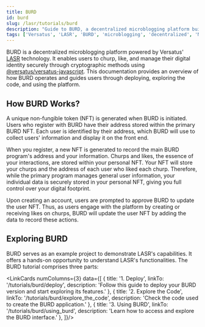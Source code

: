```yaml
---
title: BURD
id: burd
slug: /lasr/tutorials/burd
description: "Guide to BURD, a decentralized microblogging platform built on Versatus LASR technology, including deployment, code exploration, and usage."
tags: ['Versatus', 'LASR', 'BURD', 'microblogging', 'decentralized', 'NFT', 'blockchain', 'tutorial']
---
```



BURD is a decentralized microblogging platform powered by Versatus' [LASR](https://versatus.io/blog/introducing-versatus-lasr-the-worlds-first-stateless-rolllup) technology. It enables users to churp, like, and manage their digital identity securely through cryptographic methods using [@versatus/versatus-javascript](https://github.com/versatus/versatus-javascript). This documentation provides an overview of how BURD operates and guides users through deploying, exploring the code, and using the platform.

## How BURD Works?

A unique non-fungible token (NFT) is generated when BURD is initiated. Users who register with BURD have their address stored within the primary BURD NFT. Each user is identified by their address, which BURD will use to collect users' information and display it on the front end.

When you register, a new NFT is generated to record the main BURD program's address and your information. Churps and likes, the essence of your interactions, are stored within your personal NFT. Your NFT will store your churps and the address of each user who liked each churp. Therefore, while the primary program manages general user information, your individual data is securely stored in your personal NFT, giving you full control over your digital footprint. 

<ImageComponent className="burd-main"/>

Upon creating an account, users are prompted to approve BURD to update the user NFT. Thus, as users engage with the platform by creating or receiving likes on churps, BURD will update the user NFT by adding the data to record these actions.

## Exploring BURD

BURD serves as an example project to demonstrate LASR's capabilities. It offers a hands-on opportunity to understand LASR's functionalities. The BURD tutorial comprises three parts:

<LinkCards numColumns={3} data={[
  { 
    title: '1. Deploy',
    linkTo: '/tutorials/burd/deploy',
    description: 'Follow this guide to deploy your BURD version and start exploring its features.'
  },
  { 
    title: '2. Explore the Code',
    linkTo: '/tutorials/burd/explore_the_code',
    description: 'Check the code used to create the BURD application.'
  },
  { 
    title: '3. Using BURD',
    linkTo: '/tutorials/burd/using_burd',
    description: 'Learn how to access and explore the BURD interface.'
  },
]}/>
